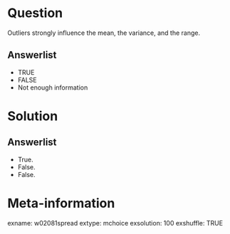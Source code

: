 Question
========
Outliers strongly influence the mean, the variance, and the range.

Answerlist
----------
* TRUE
* FALSE
* Not enough information


Solution
========

Answerlist
----------
* True.
* False.
* False.


Meta-information
================
exname: w02081spread
extype: mchoice
exsolution: 100
exshuffle: TRUE